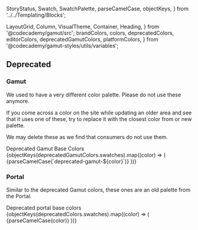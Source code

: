  StoryStatus,
  Swatch,
  SwatchPalette,
  parseCamelCase,
  objectKeys,
} from '../../Templating/Blocks';

  LayoutGrid,
  Column,
  VisualTheme,
  Container,
  Heading,
} from '@codecademy/gamut/src';
  brandColors,
  colors,
  deprecatedColors,
  editorColors,
  deprecatedGamutColors,
  platformColors,
} from '@codecademy/gamut-styles/utils/variables';

<Meta
  title="Deprecated|Foundations/Colors"
  component="Colors"
  decorators={[withKnobs]}
/>

## Deprecated

### Gamut

We used to have a very different color palette. Please do not use these
anymore.

If you come across a color on the site while updating an older area and see
that it uses one of these, try to replace it with the closest color from or
new palette.

We may delete these as we find that consumers do not use them.

<Preview withSource="none" columns={1}>
  <Story name="Gamut Deprecated Base">
    <LayoutGrid rowGap="md" columnGap="md">
      <Column size={{ xs: 6, sm: 3 }}>
        <Container flex={false}>
          <Heading as="h2" fontSize="xs">
            Deprecated Gamut Base Colors
          </Heading>
          <SwatchPalette
            data={deprecatedGamutColors.base}
            variablePrefix="deprecated-gamut"
          />
        </Container>
      </Column>
    </LayoutGrid>
  </Story>
  <Story name="Gamut Deprecated All">
    <LayoutGrid rowGap="md" columnGap="md">
      {objectKeys(deprecatedGamutColors.swatches).map((color) => (
        <Column key={color} size={{ xs: 6, sm: 3 }}>
          <Container flex={false}>
            <Heading as="h2" fontSize="xs">
              {parseCamelCase(`deprecated-gamut-${color}`)}
            </Heading>
            <SwatchPalette
              data={deprecatedGamutColors.swatches[color]}
              variablePrefix={`deprecated-gamut-${color}`}
            />
          </Container>
        </Column>
      ))}
    </LayoutGrid>
  </Story>
</Preview>

### Portal

Similar to the deprecated Gamut colors, these ones are an old palette from
the Portal.

<Preview withSource="none" columns={1}>
  <Story name="Portal Deprecated Base">
    <LayoutGrid rowGap="md" columnGap="md">
      <Column size={{ xs: 6, sm: 3 }}>
        <Container flex={false}>
          <Heading as="h2" fontSize="xs">
            Deprecated portal base colors
          </Heading>
          <SwatchPalette
            data={deprecatedColors.portal}
            variablePrefix="deprecated"
          />
        </Container>
      </Column>
    </LayoutGrid>
  </Story>
  <Story name="Portal Deprecated All">
    <LayoutGrid rowGap="md" columnGap="md">
      {objectKeys(deprecatedColors.swatches).map((color) => (
        <Column key={color} size={{ xs: 6, sm: 3 }}>
          <Container flex={false}>
            <Heading as="h2" fontSize="xs">
              {parseCamelCase(color)}
            </Heading>
            <SwatchPalette
              data={deprecatedColors.swatches[color]}
              variablePrefix={`deprecated-swatches-${color}`}
            />
          </Container>
        </Column>
      ))}
    </LayoutGrid>
  </Story>
</Preview>
